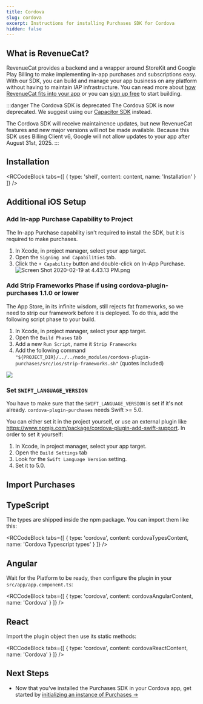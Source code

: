```yaml
---
title: Cordova
slug: cordova
excerpt: Instructions for installing Purchases SDK for Cordova
hidden: false
---
```

## What is RevenueCat?

RevenueCat provides a backend and a wrapper around StoreKit and Google Play Billing to make implementing in-app purchases and subscriptions easy. With our SDK, you can build and manage your app business on any platform without having to maintain IAP infrastructure. You can read more about [how RevenueCat fits into your app](https://www.revenuecat.com/blog/growth/where-does-revenuecat-fit-in-your-app/) or you can [sign up free](https://app.revenuecat.com/signup) to start building.

:::danger The Cordova SDK is deprecated
The Cordova SDK is now deprecated. We suggest using our [Capacitor SDK](/getting-started/installation/capacitor) instead. 

The Cordova SDK will receive maintainence updates, but new RevenueCat features and new major versions will not be made available. Because this SDK uses Billing Client v6, Google will not allow updates to your app after August 31st, 2025.
:::

## Installation


<RCCodeBlock tabs={[
    { type: 'shell', content: content, name: 'Installation' }
]} />

## Additional iOS Setup

### Add In-app Purchase Capability to Project
The In-app Purchase capability isn't required to install the SDK, but it is required to make purchases.
1. In Xcode, in project manager, select your app target.
2. Open the `Signing and Capabilities` tab.
3. Click the `+ Capability` button and double-click on In-App Purchase.
![](/images/75574fc-Screen_Shot_2020-02-19_at_4.43.13_PM_eebd70add07dffea591603870ded41c3.png "Screen Shot 2020-02-19 at 4.43.13 PM.png")

### Add Strip Frameworks Phase if using cordova-plugin-purchases 1.1.0 or lower

The App Store, in its infinite wisdom, still rejects fat frameworks, so we need to strip our framework before it is deployed. To do this, add the following script phase to your build.
1. In Xcode, in project manager, select your app target.
2. Open the `Build Phases` tab
3. Add a new `Run Script`, name it `Strip Frameworks`
4. Add the following command `"${PROJECT_DIR}/../../node_modules/cordova-plugin-purchases/src/ios/strip-frameworks.sh"` (quotes included)

![](/images/giphy_f322310d93a3cb823a6244ab241dd40b.gif)

### Set `SWIFT_LANGUAGE_VERSION`

You have to make sure that the `SWIFT_LANGUAGE_VERSION` is set if it's not already. `cordova-plugin-purchases` needs Swift >= 5.0.

You can either set it in the project yourself, or use an external plugin like https://www.npmjs.com/package/cordova-plugin-add-swift-support.
In order to set it yourself:
1. In Xcode, in project manager, select your app target.
2. Open the `Build Settings` tab
3. Look for the `Swift Language Version` setting.
4. Set it to 5.0.

## Import Purchases

## TypeScript

The types are shipped inside the npm package. You can import them like this:


<RCCodeBlock tabs={[
    { type: 'cordova', content: cordovaTypesContent, name: 'Cordova Typescript types' }
]} />

## Angular

Wait for the Platform to be ready, then configure the plugin in your `src/app/app.component.ts`:


<RCCodeBlock tabs={[
    { type: 'cordova', content: cordovaAngularContent, name: 'Cordova' }
]} />

## React

Import the plugin object then use its static methods:


<RCCodeBlock tabs={[
    { type: 'cordova', content: cordovaReactContent, name: 'Cordova' }
]} />

## Next Steps

* Now that you've installed the Purchases SDK in your Cordova app, get started by [initializing an instance of Purchases →](/getting-started/quickstart#4-using-revenuecats-purchases-sdk)